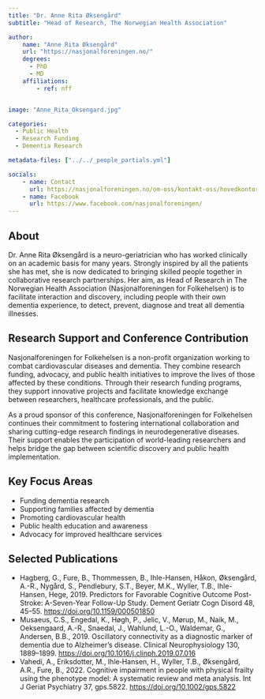 ```yaml
---
title: "Dr. Anne Rita Øksengård"
subtitle: "Head of Research, The Norwegian Health Association"

author:
    name: "Anne Rita Øksengård"
    url: "https://nasjonalforeningen.no/"
    degrees:
      - PhD
      - MD
    affiliations:
        - ref: nff


image: "Anne_Rita_Oksengard.jpg"

categories:
  - Public Health
  - Research Funding
  - Dementia Research

metadata-files: ["../../_people_partials.yml"]

socials:
    - name: Contact
      url: https://nasjonalforeningen.no/om-oss/kontakt-oss/hovedkontor/
    - name: Facebook
      url: https://www.facebook.com/nasjonalforeningen/
---
```


## About

Dr. Anne Rita Øksengård is a neuro-geriatrician who has worked clinically on an academic basis for many years. Strongly inspired by all the patients she has met, she is now dedicated to bringing skilled people together in collaborative research partnerships. Her aim, as Head of Research in The Norwegian Health Association (Nasjonalforeningen for Folkehelsen) is to facilitate interaction and discovery, including people with their own dementia experience, to detect, prevent, diagnose and treat all dementia illnesses.


## Research Support and Conference Contribution

Nasjonalforeningen for Folkehelsen is a non-profit organization working to combat cardiovascular diseases and dementia. They combine research funding, advocacy, and public health initiatives to improve the lives of those affected by these conditions. Through their research funding programs, they support innovative projects and facilitate knowledge exchange between researchers, healthcare professionals, and the public.

As a proud sponsor of this conference, Nasjonalforeningen for Folkehelsen continues their commitment to fostering international collaboration and sharing cutting-edge research findings in neurodegenerative diseases. Their support enables the participation of world-leading researchers and helps bridge the gap between scientific discovery and public health implementation.


## Key Focus Areas

- Funding dementia research
- Supporting families affected by dementia
- Promoting cardiovascular health
- Public health education and awareness
- Advocacy for improved healthcare services

## Selected Publications 

- Hagberg, G., Fure, B., Thommessen, B., Ihle-Hansen, Håkon, Øksengård, A.-R., Nygård, S., Pendlebury, S.T., Beyer, M.K., Wyller, T.B., Ihle-Hansen, Hege, 2019. Predictors for Favorable Cognitive Outcome Post-Stroke: A-Seven-Year Follow-Up Study. Dement Geriatr Cogn Disord 48, 45–55. [https://doi.org/10.1159/000501850](https://doi.org/10.1159/000501850)
- Musaeus, C.S., Engedal, K., Høgh, P., Jelic, V., Mørup, M., Naik, M., Oeksengaard, A.-R., Snaedal, J., Wahlund, L.-O., Waldemar, G., Andersen, B.B., 2019. Oscillatory connectivity as a diagnostic marker of dementia due to Alzheimer’s disease. Clinical Neurophysiology 130, 1889–1899. [https://doi.org/10.1016/j.clinph.2019.07.016](https://doi.org/10.1016/j.clinph.2019.07.016)
- Vahedi, A., Eriksdotter, M., Ihle‐Hansen, H., Wyller, T.B., Øksengård, A.R., Fure, B., 2022. Cognitive impairment in people with physical frailty using the phenotype model: A systematic review and meta analysis. Int J Geriat Psychiatry 37, gps.5822. [https://doi.org/10.1002/gps.5822](https://doi.org/10.1002/gps.5822)

